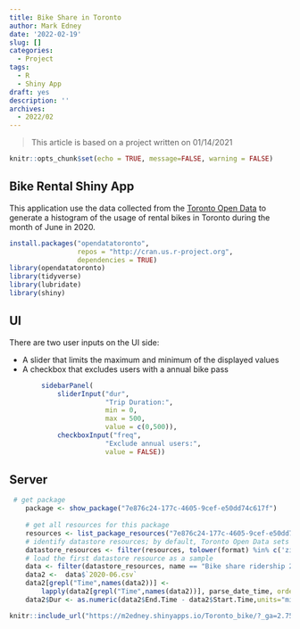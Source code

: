 ```yaml
---
title: Bike Share in Toronto
author: Mark Edney
date: '2022-02-19'
slug: []
categories:
  - Project
tags:
  - R
  - Shiny App
draft: yes
description: ''
archives:
  - 2022/02
---
```

> This article is based on a project written on 01/14/2021

```r
knitr::opts_chunk$set(echo = TRUE, message=FALSE, warning = FALSE)
```

## Bike Rental Shiny App

This application use the data collected from the [Toronto Open Data](https://open.toronto.ca/dataset/bike-share-toronto-ridership-data/) to 
generate a histogram of the usage of rental bikes in Toronto during the month of 
June in 2020.
```r
install.packages("opendatatoronto", 
                 repos = "http://cran.us.r-project.org",
                 dependencies = TRUE)
library(opendatatoronto)
library(tidyverse)
library(lubridate)
library(shiny)
```
## UI

There are two user inputs on the UI side:

- A slider that limits the maximum and minimum of the displayed values
- A checkbox that excludes users with a annual bike pass

```r
        sidebarPanel(
            sliderInput("dur",
                        "Trip Duration:",
                        min = 0,
                        max = 500,
                        value = c(0,500)),
            checkboxInput("freq",
                        "Exclude annual users:",
                        value = FALSE))
```

## Server

```r
 # get package
    package <- show_package("7e876c24-177c-4605-9cef-e50dd74c617f")
    
    # get all resources for this package
    resources <- list_package_resources("7e876c24-177c-4605-9cef-e50dd74c617f")
    # identify datastore resources; by default, Toronto Open Data sets datastore resource format to CSV for non-geospatial and GeoJSON for geospatial resources
    datastore_resources <- filter(resources, tolower(format) %in% c('zip', 'geojson'))
    # load the first datastore resource as a sample
    data <- filter(datastore_resources, name == "Bike share ridership 2020") %>% get_resource()
    data2 <-  data$`2020-06.csv`
    data2[grepl("Time",names(data2))] <- 
        lapply(data2[grepl("Time",names(data2))], parse_date_time, orders = "mdy HM")
    data2$Dur <- as.numeric(data2$End.Time - data2$Start.Time,units="mins")

```

```r
knitr::include_url("https://m2edney.shinyapps.io/Toronto_bike/?_ga=2.75026646.519818068.1645317226-1341333380.1645206372")
```